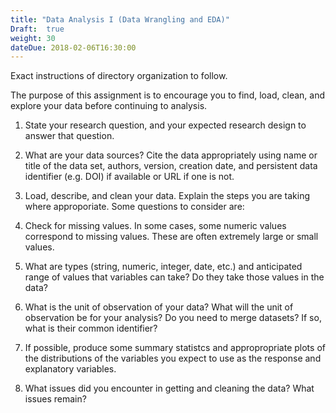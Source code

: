 ```yaml
---
title: "Data Analysis I (Data Wrangling and EDA)"
Draft:  true
weight: 30
dateDue: 2018-02-06T16:30:00
---
```


Exact instructions of directory organization to follow. 

The purpose of this assignment is to encourage you to find, load, clean, and explore your data before continuing to analysis. 

1. State your research question, and your expected research design to answer that question.
2. What are your data sources? Cite the data appropriately using name or title of the data set, authors, version, creation date, and persistent data identifier (e.g. DOI) if available or URL if one is not.
3. Load, describe, and clean your data. Explain the steps you are taking where approporiate. Some questions to consider are:

  1. Check for missing values. In some cases, some numeric values correspond to 
      missing values. These are often extremely large or small values. 
  2. What are types (string, numeric, integer, date, etc.) and
      anticipated range of values that variables can take? 
      Do they take those values in the data? 
  3. What is the unit of observation of your data? What will the unit of observation be for your analysis? Do you need to merge datasets? If so, what is their common identifier?
      
4. If possible, produce some summary statistcs and appropropriate plots of the distributions of the variables you expect to use as the response and explanatory variables.
5. What issues did you encounter in getting and cleaning the data? What issues remain?
